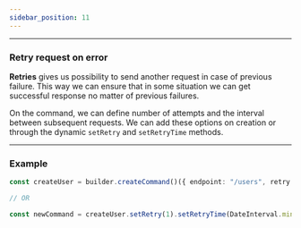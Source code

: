 ```yaml
---
sidebar_position: 11
---
```


---

### Retry request on error

**Retries** gives us possibility to send another request in case of previous failure. This way we can ensure that in
some situation we can get successful response no matter of previous failures.

On the command, we can define number of attempts and the interval between subsequent requests. We can add these options
on creation or through the dynamic `setRetry` and `setRetryTime` methods.

---

### Example

```ts
const createUser = builder.createCommand()({ endpoint: "/users", retry: 4, retryTime: DateInterval.second * 3 });

// OR

const newCommand = createUser.setRetry(1).setRetryTime(DateInterval.minute);
```
